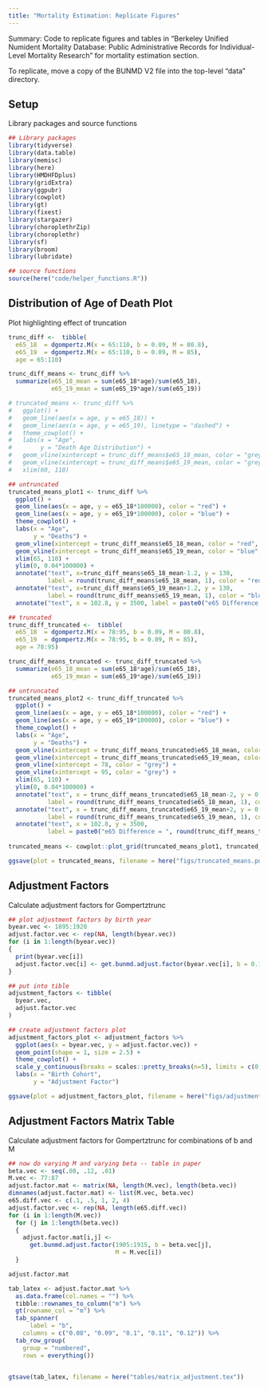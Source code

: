 ```yaml
---
title: "Mortality Estimation: Replicate Figures"
---
```


Summary: Code to replicate figures and tables in "Berkeley Unified Numident Mortality Database: Public Administrative Records for Individual-Level Mortality Research" for mortality estimation section. 

To replicate, move a copy of the BUNMD V2 file into the top-level "data" directory. 

## Setup 

Library packages and source functions 

```r
## Library packages 
library(tidyverse)
library(data.table)
library(memisc)
library(here)
library(HMDHFDplus)
library(gridExtra)
library(ggpubr)
library(cowplot)
library(gt)
library(fixest)
library(stargazer)
library(choroplethrZip)
library(choroplethr)
library(sf)
library(broom)
library(lubridate)

## source functions 
source(here("code/helper_functions.R"))
```



## Distribution of Age of Death Plot 

Plot highlighting effect of truncation 

```r
trunc_diff <-  tibble(
  e65_18  = dgompertz.M(x = 65:110, b = 0.09, M = 80.8),
  e65_19  = dgompertz.M(x = 65:110, b = 0.09, M = 85),
  age = 65:110)

trunc_diff_means <- trunc_diff %>% 
  summarize(e65_18_mean = sum(e65_18*age)/sum(e65_18),
            e65_19_mean = sum(e65_19*age)/sum(e65_19))

# truncated_means <- trunc_diff %>% 
#   ggplot() + 
#   geom_line(aes(x = age, y = e65_18)) + 
#   geom_line(aes(x = age, y = e65_19), linetype = "dashed") + 
#   theme_cowplot() + 
#   labs(x = "Age",
#        y = "Death Age Distribution") + 
#   geom_vline(xintercept = trunc_diff_means$e65_18_mean, color = "grey") + 
#   geom_vline(xintercept = trunc_diff_means$e65_19_mean, color = "grey") + 
#   xlim(60, 110)

## untruncated 
truncated_means_plot1 <- trunc_diff %>% 
  ggplot() + 
  geom_line(aes(x = age, y = e65_18*100000), color = "red") + 
  geom_line(aes(x = age, y = e65_19*100000), color = "blue") + 
  theme_cowplot() + 
  labs(x = "Age",
       y = "Deaths") + 
  geom_vline(xintercept = trunc_diff_means$e65_18_mean, color = "red", linetype = "dashed") + 
  geom_vline(xintercept = trunc_diff_means$e65_19_mean, color = "blue", linetype = "dashed") + 
  xlim(65, 110) + 
  ylim(0, 0.04*100000) + 
  annotate("text", x=trunc_diff_means$e65_18_mean-1.2, y = 130, 
           label = round(trunc_diff_means$e65_18_mean, 1), color = "red") + 
  annotate("text", x=trunc_diff_means$e65_19_mean+1.2, y = 130, 
           label = round(trunc_diff_means$e65_19_mean, 1), color = "blue") + 
  annotate("text", x = 102.8, y = 3500, label = paste0("e65 Difference = ", round(trunc_diff_means$e65_19_mean - trunc_diff_means$e65_18_mean, 1), " years"))

## truncated 
trunc_diff_truncated <-  tibble(
  e65_18  = dgompertz.M(x = 78:95, b = 0.09, M = 80.8),
  e65_19  = dgompertz.M(x = 78:95, b = 0.09, M = 85),
  age = 78:95)

trunc_diff_means_truncated <- trunc_diff_truncated %>% 
  summarize(e65_18_mean = sum(e65_18*age)/sum(e65_18),
            e65_19_mean = sum(e65_19*age)/sum(e65_19))

## untruncated 
truncated_means_plot2 <- trunc_diff_truncated %>% 
  ggplot() + 
  geom_line(aes(x = age, y = e65_18*100000), color = "red") + 
  geom_line(aes(x = age, y = e65_19*100000), color = "blue") + 
  theme_cowplot() + 
  labs(x = "Age",
       y = "Deaths") + 
  geom_vline(xintercept = trunc_diff_means_truncated$e65_18_mean, color = "red", linetype = "dashed") + 
  geom_vline(xintercept = trunc_diff_means_truncated$e65_19_mean, color = "blue", linetype = "dashed") + 
  geom_vline(xintercept = 78, color = "grey") + 
  geom_vline(xintercept = 95, color = "grey") + 
  xlim(65, 110) +
  ylim(0, 0.04*100000) + 
  annotate("text", x = trunc_diff_means_truncated$e65_18_mean-2, y = 0.013*100000, 
           label = round(trunc_diff_means_truncated$e65_18_mean, 1), color = "red") + 
  annotate("text", x = trunc_diff_means_truncated$e65_19_mean+2, y = 0.013*100000, 
           label = round(trunc_diff_means_truncated$e65_19_mean, 1), color = "blue") + 
  annotate("text", x = 102.8, y = 3500, 
           label = paste0("e65 Difference = ", round(trunc_diff_means_truncated$e65_19_mean - trunc_diff_means_truncated$e65_18_mean, 1), " years"))
  
truncated_means <- cowplot::plot_grid(truncated_means_plot1, truncated_means_plot2, nrow = 2, labels = "auto")

ggsave(plot = truncated_means, filename = here("figs/truncated_means.pdf"), width = 7, height = 6.1)
```

## Adjustment Factors 

Calculate adjustment factors for Gompertztrunc 
```r
## plot adjustment factors by birth year
byear.vec <- 1895:1920
adjust.factor.vec <- rep(NA, length(byear.vec))
for (i in 1:length(byear.vec))
{
  print(byear.vec[i])
  adjust.factor.vec[i] <- get.bunmd.adjust.factor(byear.vec[i], b = 0.1, M = 84, N = 10^7)
}

## put into tible 
adjustment_factors <- tibble(
  byear.vec, 
  adjust.factor.vec
)

## create adjustment factors plot  
adjustment_factors_plot <- adjustment_factors %>% 
  ggplot(aes(x = byear.vec, y = adjust.factor.vec)) + 
  geom_point(shape = 1, size = 2.5) + 
  theme_cowplot() + 
  scale_y_continuous(breaks = scales::pretty_breaks(n=5), limits = c(0, max(adjust.factor.vec))) + 
  labs(x = "Birth Cohort",
       y = "Adjustment Factor")

ggsave(plot = adjustment_factors_plot, filename = here("figs/adjustment_factors.pdf"), width = 7, height = 4)
```

## Adjustment Factors Matrix Table

Calculate adjustment factors for Gompertztrunc for combinations of b and M 

```r
## now do varying M and varying beta -- table in paper
beta.vec <- seq(.08, .12, .01)
M.vec <- 77:87
adjust.factor.mat <- matrix(NA, length(M.vec), length(beta.vec))
dimnames(adjust.factor.mat) <- list(M.vec, beta.vec)
e65.diff.vec <- c(.1, .5, 1, 2, 4)
adjust.factor.vec <- rep(NA, length(e65.diff.vec))
for (i in 1:length(M.vec))
  for (j in 1:length(beta.vec))
  {
    adjust.factor.mat[i,j] <-
      get.bunmd.adjust.factor(1905:1915, b = beta.vec[j],
                              M = M.vec[i])
  }

adjust.factor.mat 

tab_latex <- adjust.factor.mat %>% 
  as.data.frame(col.names = "") %>% 
  tibble::rownames_to_column("m") %>% 
  gt(rowname_col = "m") %>% 
  tab_spanner(
      label = "b",
    columns = c("0.08", "0.09", "0.1", "0.11", "0.12")) %>% 
  tab_row_group(
    group = "numbered",
    rows = everything()) 


gtsave(tab_latex, filename = here("tables/matrix_adjustment.tex"))
```








